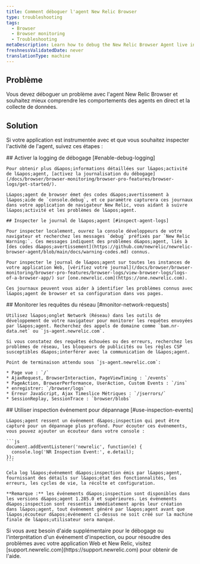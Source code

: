 ```yaml
---
title: Comment déboguer l'agent New Relic Browser
type: troubleshooting
tags:
  - Browser
  - Browser monitoring
  - Troubleshooting
metaDescription: Learn how to debug the New Relic Browser Agent live in your browser.
freshnessValidatedDate: never
translationType: machine
---
```


## Problème

Vous devez déboguer un problème avec l&apos;agent New Relic Browser et souhaitez mieux comprendre les comportements des agents en direct et la collecte de données.

## Solution

Si votre application est instrumentée avec [<InlinePopover type="browser" />](/docs/browser/new-relic-browser/installation-configuration/troubleshooting-browser-monitoring-installation)et que vous souhaitez inspecter l&apos;activité de l&apos;agent, suivez ces étapes :

<Steps>
  <Step>
    ## Activer la logging de débogage [#enable-debug-logging]

    Pour obtenir plus d&apos;informations détaillées sur l&apos;activité de l&apos;agent, [activez la journalisation du débogage](/docs/browser/browser-monitoring/browser-pro-features/browser-logs/get-started/).

    L&apos;agent de browser émet des codes d&apos;avertissement à l&apos;aide de `console.debug`, et ce paramètre capturera ces journaux dans votre application de navigateur New Relic, vous aidant à suivre l&apos;activité et les problèmes de l&apos;agent.

    ## Inspecter le journal de l&apos;agent [#inspect-agent-logs]

    Pour inspecter localement, ouvrez la console développeurs de votre navigateur et recherchez les messages `debug` préfixés par `New Relic Warning:`. Ces messages indiquent des problèmes d&apos;agent, liés à [des codes d&apos;avertissement](https://github.com/newrelic/newrelic-browser-agent/blob/main/docs/warning-codes.md) connus.

    Pour inspecter le journal de l&apos;agent sur toutes les instances de votre application Web, [vérifiez votre journal](/docs/browser/browser-monitoring/browser-pro-features/browser-logs/view-browser-logs/logs-of-a-browser-app/) sur [one.newrelic.com](https://one.newrelic.com).

    Ces journaux peuvent vous aider à identifier les problèmes connus avec l&apos;agent de browser et sa configuration dans vos pages.
  </Step>

  <Step>
    ## Monitorer les requêtes du réseau [#monitor-network-requests]

    Utilisez l&apos;onglet Network (Réseau) dans les outils de développement de votre navigateur pour monitorer les requêtes envoyées par l&apos;agent. Recherchez des appels de domaine comme `bam.nr-data.net` ou `js-agent.newrelic.com`.

    Si vous constatez des requêtes échouées ou des erreurs, recherchez les problèmes de réseau, les bloqueurs de publicités ou les règles CSP susceptibles d&apos;interférer avec la communication de l&apos;agent.

    Point de terminaison attendu sous `js-agent.newrelic.com`:

    * Page vue : `/`
    * AjaxRequest, BrowserInteraction, PageViewTiming : `/events`
    * PageAction, BrowserPerformance, UserAction, Custom Events : `/ins`
    * enregistrer: `/browser/logs`
    * Erreur JavaScript, Ajax Timeslice Métriques : `/jserrors/`
    * SessionReplay, SessionTrace : `browser/blobs`
  </Step>

  <Step>
    ## Utiliser inspection événement pour dépannage [#use-inspection-events]

    L&apos;agent ressent un événement d&apos;inspection qui peut être capturé pour un dépannage plus profond. Pour écouter ces événements, vous pouvez ajouter un écouteur dans votre console :

    ```js
    document.addEventListener('newrelic', function(e) {
      console.log('NR Inspection Event:', e.detail);
    });
    ```

    Cela log l&apos;événement d&apos;inspection émis par l&apos;agent, fournissant des détails sur l&apos;état des fonctionnalités, les erreurs, les cycles de vie, la récolte et configuration.

    **Remarque :** les événements d&apos;inspection sont disponibles dans les versions d&apos;agent 1.285.0 et supérieures. Les événements d&apos;inspection sont ressentis immédiatement après leur création dans l&apos;agent, tout événement généré par l&apos;agent avant que l&apos;écouteur d&apos;événement ci-dessus ne soit créé sur la machine finale de l&apos;utilisateur sera manqué.
  </Step>
</Steps>

<Callout variant="tip">
  Si vous avez besoin d&apos;aide supplémentaire pour le débogage ou l&apos;interprétation d&apos;un événement d&apos;inspection, ou pour résoudre des problèmes avec votre application Web et New Relic, visitez [support.newrelic.com](https://support.newrelic.com) pour obtenir de l&apos;aide.
</Callout>